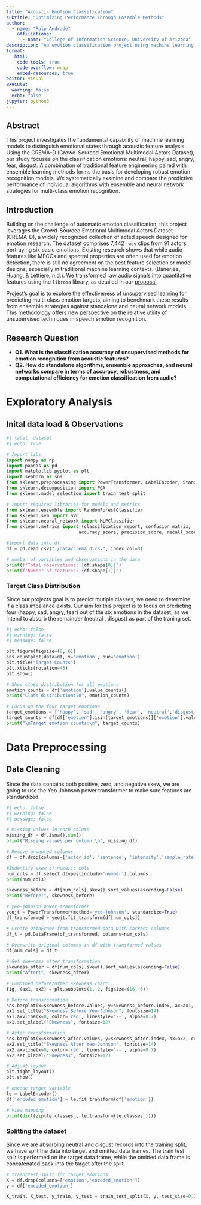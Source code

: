 ```yaml
---
title: "Acoustic Emotion Classification"
subtitle: "Optimizing Performance Through Ensemble Methods"
author: 
  - name: "Ralp Andrade"
    affiliations:
      - name: "College of Information Science, University of Arizona"
description: "An emotion classification project using machine learning to identify four emotions (happy, sad, angry, fear) from speech audio recordings, comparing different algorithms to determine the most effective approach for acoustic emotion recognition."
format:
   html:
    code-tools: true
    code-overflow: wrap
    embed-resources: true
editor: visual
execute:
  warning: false
  echo: false
jupyter: python3
---
```


## Abstract
This project investigates the fundamental capability of machine learning models to distinguish emotional states through acoustic feature analysis. Using the CREMA-D (Crowd-Sourced Emotional Multimodal Actors Dataset), our study focuses on the classification emotions: neutral, happy, sad, angry, fear, disgust. A combination of traditional feature engineering paired with ensemble learning methods forms the basis for developing robust emotion recognition models. We systematically examine and compare the predictive performance of individual algorithms with ensemble and neural network strategies for multi-class emotion recognition.

## Introduction

Building on the challenge of automatic emotion classification, this project leverages the Crowd-Sourced Emotional Multimodal Actors Dataset (CREMA-D), a widely recognized collection of acted speech designed for emotion research. The dataset comprises 7,442 `.wav` clips from 91 actors portraying six basic emotions. Existing research shows that while audio features like MFCCs and spectral properties are often used for emotion detection, there is still no agreement on the best feature selection or model designs, especially in traditional machine learning contexts. (Banerjee, Huang, & Lettiere, n.d.). We transformed raw audio signals into quantitative features using the `librosa` library, as detailed in our [proposal](https://info-523-su25.github.io/final-project-etlflow/proposal.html).

Project's goal is to explore the effectiveness of unsupervised learning for predicting multi-class emotion targets, aiming to benchmark these results from ensemble strategies against standalone and neural network models. This methodology offers new perspective on the relative utility of unsupervised techniques in speech emotion recognition.

## Research Question
-   **Q1. What is the classification accuracy of unsupervised methods for emotion recognition from acoustic features?**
-   **Q2. How do standalone algorithms, ensemble approaches, and neural networks compare in terms of accuracy, robustness, and computational efficiency for emotion classification from audio?**

# Exploratory Analysis
## Inital data load & Observations
```python
#| label: dataset
#| echo: true

# Import libs
import numpy as np
import pandas as pd
import matplotlib.pyplot as plt
import seaborn as sns
from sklearn.preprocessing import PowerTransformer, LabelEncoder, StandardScaler
from sklearn.decomposition import PCA
from sklearn.model_selection import train_test_split

# Import required libraries for models and metrics
from sklearn.ensemble import RandomForestClassifier
from sklearn.svm import SVC
from sklearn.neural_network import MLPClassifier
from sklearn.metrics import (classification_report, confusion_matrix, 
                           accuracy_score, precision_score, recall_score, f1_score)

#import data into df
df = pd.read_csv("./data/crema_d.csv", index_col=0)

# number of variables and observations in the data
print(f"Total observations: {df.shape[0]}")
print(f"Number of features: {df.shape[1]}")
```

### Target Class Distribution

Since our projects goal is to predict mutiple classes, we need to determine if a class imbalance exists. Our aim for this project is to focus on predicting four (happy, sad, angry, fear) out of the six emotions in the dataset, as we intend to absorb the remainder (neutral , disgust) as part of the traning set.

```python
#| echo: false
#| warning: false
#| message: false

plt.figure(figsize=(8, 6))
sns.countplot(data=df, x='emotion', hue='emotion')
plt.title("Target Counts")
plt.xticks(rotation=45)
plt.show()

# Show class distribution for all emotions
emotion_counts = df['emotion'].value_counts()
print("Class distribution:\n", emotion_counts)

# Focus on the four target emotions
target_emotions = ['happy', 'sad', 'angry', 'fear', 'neutral','disgust']
target_counts = df[df['emotion'].isin(target_emotions)]['emotion'].value_counts()
print("\nTarget emotion counts:\n", target_counts)
```

# Data Preprocessing
## Data Cleaning
Since the data contains both positive, zero, and negative skew, we are going to use the Yeo Johnson power transformer to make sure features are standardized.

```python
#| echo: false
#| warning: false
#| message: false

# missing values in each column
missing_df = df.isna().sum()
print("Missing values per column:\n", missing_df)

# Remove unwanted columns
df = df.drop(columns=['actor_id', 'sentence', 'intensity','sample_rate'])

#Indentify skew of numeric cols
num_cols = df.select_dtypes(include='number').columns
print(num_cols)

skewness_before = df[num_cols].skew().sort_values(ascending=False)
print("Before:", skewness_before)

# yeo-johnson power transformer
yeojt = PowerTransformer(method='yeo-johnson', standardize=True)
df_transformed = yeojt.fit_transform(df[num_cols])

# Create DataFrame from transformed data with correct columns
df_t = pd.DataFrame(df_transformed, columns=num_cols)

# Overwrite original columns in df with transformed values
df[num_cols] = df_t

# Get skewness after transformation
skewness_after = df[num_cols].skew().sort_values(ascending=False)
print("After:", skewness_after)

# Combined before/after skewness chart
fig, (ax1, ax2) = plt.subplots(1, 2, figsize=(16, 6))

# Before transformation
sns.barplot(x=skewness_before.values, y=skewness_before.index, ax=ax1, color='lightcoral')
ax1.set_title("Skewness Before Yeo-Johnson", fontsize=14)
ax1.axvline(x=0, color='red', linestyle='--', alpha=0.7)
ax1.set_xlabel("Skewness", fontsize=12)

# After transformation
sns.barplot(x=skewness_after.values, y=skewness_after.index, ax=ax2, color='lightblue')
ax2.set_title("Skewness After Yeo-Johnson", fontsize=14)
ax2.axvline(x=0, color='red', linestyle='--', alpha=0.7)
ax2.set_xlabel("Skewness", fontsize=12)

# Adjust layout
plt.tight_layout()
plt.show()

# encode target variable
le = LabelEncoder()
df['encoded_emotion'] = le.fit_transform(df['emotion'])

# View mapping
print(dict(zip(le.classes_, le.transform(le.classes_))))
```

### Splitting the dataset

Since we are absorbing neutral and disgust records into the training split, we have split the data into target and omitted data frames. The train test split is performed on the target data frame, while the omitted data frame is concatenated back into the target after the split.

```python
# train/test split for target emotions
X = df.drop(columns=['emotion','encoded_emotion'])
y = df['encoded_emotion']

X_train, X_test, y_train, y_test = train_test_split(X, y, test_size=0.2, stratify=y, random_state=42)

```

